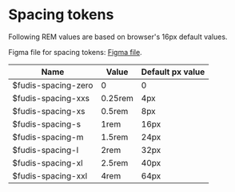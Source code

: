 
<Meta title="Foundations/Spacing" />

# Spacing tokens

Following REM values are based on browser's 16px default values.

Figma file for spacing tokens: [Figma file](https://www.figma.com/file/a6G6ZD6W3tlq0qmUkdvdp1/Fudis-DS-Foundations).

| Name                | Value   | Default px value |
| ------------------- | ------- | ---------------- |
| $fudis-spacing-zero | 0       | 0                |
| $fudis-spacing-xxs  | 0.25rem | 4px              |
| $fudis-spacing-xs   | 0.5rem  | 8px              |
| $fudis-spacing-s    | 1rem    | 16px             |
| $fudis-spacing-m    | 1.5rem  | 24px             |
| $fudis-spacing-l    | 2rem    | 32px             |
| $fudis-spacing-xl   | 2.5rem  | 40px             |
| $fudis-spacing-xxl  | 4rem    | 64px             |
